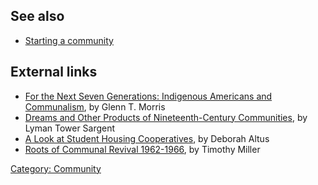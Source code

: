 ==See also==
*[[Starting a community]]

== External links ==
*[http://www.ic.org/pnp/cdir/1995/30morris.php For the Next Seven Generations: Indigenous Americans and Communalism], by Glenn T. Morris
*[http://www.ic.org/pnp/cdir/1995/31sargent.php Dreams and Other Products of Nineteenth-Century Communities], by Lyman Tower Sargent
*[http://www.ic.org/pnp/cdir/1995/32altus.php A Look at Student Housing Cooperatives], by Deborah Altus
*[http://www.thefarm.org/lifestyle/root1.html Roots of Communal Revival 1962-1966], by Timothy Miller


{{stub}}

[[Category: Community]]